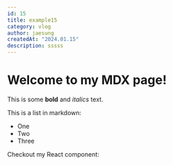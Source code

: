 ```yaml
---
id: 15
title: example15
category: vlog
author: jaesung
createdAt: "2024.01.15"
description: sssss
---
```

# Welcome to my MDX page!


This is some **bold** and _italics_ text.

This is a list in markdown:

- One
- Two
- Three

Checkout my React component:
